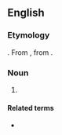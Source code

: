 ==English==

===Etymology===
{{compound|en|north|man}}. From {{inh|en|ang|Norþmann}}, from {{m|ang|[[norþ]]+[[mann]]}}.

===Noun===
{{en-noun|Northmen}}

# {{synonym of|en|Norse}}

====Related terms====
* {{l|en|Norman}}